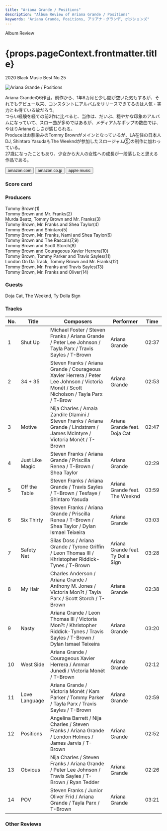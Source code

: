 ```yaml
---
title: "Ariana Grande / Positions"
description: "Album Review of Ariana Grande / Positions"
keywords: "Ariana Grande, Positions, アリアナ・グランデ, ポジションズ"
---
```






<p className="largeP">Album Review</p>
<h1 className="h1--no--margin">{props.pageContext.frontmatter.title}</h1>
<p className="largeP">
  <Link to="/best50/2020/">2020 Black Music Best No.25</Link>
</p>

<Row  className="image-card-group">
	<Column colMd={3} colLg={4} noGutterMdLeft="">
       <ImageCard>

![Ariana Grande / Positions](../../images/cd/arianagrande6L.jpg)

</ImageCard>
	</Column>
	<Column colMd={4} colLg={8} noGutterMdLeft="">
	<p>
		Ariana Grandeの6作目。前作から、1年8カ月と少し間が空いた気もするが、それでもデビュー以来、コンスタントにアルバムをリリースできてるのは人気・実力とも得ている故だろう。
		<br/>つらい経験を経ての前2作に比べると、当作は、だいぶ、穏やかな印象のアルバムになっていて、スロー曲が多めではあるが、メディアムなポップの数曲では、やはりArianaらしさが感じられる。
		<br/>Produceはお馴染みのTommy Brownがメインとなっているが、LA在住の日本人DJ, Shintaro YasudaもThe Weekndが参加したスロージャム⑤の制作に加わっている。
		<br/>27歳になったこともあり、少女から大人の女性への成長が一段落したと思える作品である。
	</p>
	<div>
	  <Button className="button-right-mergin"  href="https://amzn.to/3vzIFB4" renderIcon={ArrowUpRight} size='sm' kind='primary'>
      amazon.com
    </Button>
    <Button className="button-right-mergin"  href="https://amzn.to/3u8t7E8" renderIcon={ArrowUpRight} size='sm' kind='secondary'>
      amazon.co.jp
    </Button>
		<Button className="button-right-mergin"  href="https://apple.co/2PDBF70" renderIcon={ArrowUpRight} size='sm' kind='tertiary'>
      apple music
		</Button>
		</div>
	</Column>
</Row>
<Row >
	<Column colMd={4} colLg={4} noGutterMdLeft="">
		<div>
    	<h3>Score card</h3>
			<SliderJS1 value="5" />
    	<SliderJS2 value="1" />
			<SliderJS3 value="1" />
    	<SliderJS4 value="8" />
		</div>
	</Column>
	<Column colMd={4} colLg={8} noGutterMdLeft="">
		<div>
			<h3>Producers</h3>
			<p>
				Tommy Brown(1)
				<br/>Tommy Brown and Mr. Franks(2)
				<br/>Murda Beatz, Tommy Brown and Mr. Franks(3)
				<br/>Tommy Brown, Mr. Franks and Shea Taylor(4)
				<br/>Tommy Brown and Shintaro(5)
				<br/>Tommy Brown, Mr. Franks, Nami and Shea Taylor(6)
				<br/>Tommy Brown and The Rascals(7,9)
				<br/>Tommy Brown and Scott Storch(8)
				<br/>Tommy Brown and Courageous Xavier Herrera(10)
				<br/>Tommy Brown, Tommy Parker and Travis Sayles(11)
				<br/>London On Da Track, Tommy Brown and Mr. Franks(12)
				<br/>Tommy Brown, Mr. Franks and Travis Sayles(13)
				<br/>Tommy Brown, Mr. Franks and Oliver(14)
			</p>
			<h3>Guests</h3>
			<p>
				Doja Cat, The Weeknd, Ty Dolla $ign
			</p>
		</div>
</Column>
</Row>

<h3>Tracks</h3>

| No. | Title           | Composers                                                                                                                              | Performer                         | Time  |
| --- | --------------- | -------------------------------------------------------------------------------------------------------------------------------------- | --------------------------------- | ----- |
| 1   | Shut Up         | Michael Foster / Steven Franks / Ariana Grande / Peter Lee Johnson / Tayla Parx / Travis Sayles / T-Brown                              | Ariana Grande                     | 02:37 |
| 2   | 34 + 35         | Steven Franks / Ariana Grande / Courageous Xavier Herrera / Peter Lee Johnson / Victoria Monét / Scott Nicholson / Tayla Parx / T-Brow | Ariana Grande                     | 02:53 |
| 3   | Motive          | Nija Charles / Amala Zandile Dlamini / Steven Franks / Ariana Grande / Lindstrøm / James McIntyre / Victoria Monét / T-Brown           | Ariana Grande feat. Doja Cat      | 02:47 |
| 4   | Just Like Magic | Steven Franks / Ariana Grande / Priscilla Renea / T-Brown / Shea Taylor                                                                | Ariana Grande                     | 02:29 |
| 5   | Off the Table   | Steven Franks / Ariana Grande / Travis Sayles / T-Brown / Tesfaye / Shintaro Yasuda                                                    | Ariana Grande feat. The Weeknd    | 03:59 |
| 6   | Six Thirty      | Steven Franks / Ariana Grande / Priscilla Renea / T-Brown / Shea Taylor / Dylan Ismael Teixeira                                        | Ariana Grande                     | 03:03 |
| 7   | Safety Net      | Silas Doss / Ariana Grande / Tyrone Griffin / Leon Thomas III / Khristopher Riddick-Tynes / T-Brown                                    | Ariana Grande feat. Ty Dolla $ign | 03:28 |
| 8   | My Hair         | Charles Anderson / Ariana Grande / Anthony M. Jones / Victoria Mon?t / Tayla Parx / Scott Storch / T-Brown                             | Ariana Grande                     | 02:38 |
| 9   | Nasty           | Ariana Grande / Leon Thomas III / Victoria Mon?t / Khristopher Riddick-Tynes / Travis Sayles / T-Brown / Dylan Ismael Teixeira         | Ariana Grande                     | 03:20 |
| 10  | West Side       | Ariana Grande / Courageous Xavier Herrera / Ammar Junedi / Victoria Monét / T-Brown                                                    | Ariana Grande                     | 02:12 |
| 11  | Love Language   | Ariana Grande / Victoria Monét / Kam Parker / Tommy Parker / Tayla Parx / Travis Sayles / T-Brown                                      | Ariana Grande                     | 02:59 |
| 12  | Positions       | Angelina Barrett / Nija Charles / Steven Franks / Ariana Grande / London Holmes / James Jarvis / T-Brown                               | Ariana Grande                     | 02:52 |
| 13  | Obvious         | Nija Charles / Steven Franks / Ariana Grande / Peter Lee Johnson / Travis Sayles / T-Brown / Ryan Tedder                               | Ariana Grande                     | 02:26 |
| 14  | POV             | Steven Franks / Junior Oliver Frid / Ariana Grande / Tayla Parx / T-Brown                                                              | Ariana Grande                     | 03:21 |

<h3>Other Reviews</h3>

<Row>
  <Column colMd={3} colLg={3} noGutterMdLeft>
    <Review1 />
  </Column>
	<Column colMd={3} colLg={3} noGutterMdLeft>
    <Review2 />
  </Column>
</Row>
